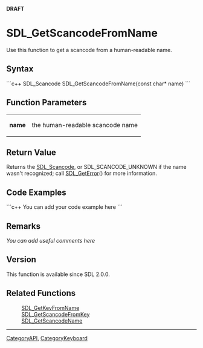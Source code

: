<span color="red">'''DRAFT'''</span>

= SDL_GetScancodeFromName =
Use this function to get a scancode from a human-readable name.


== Syntax ==
```c++
SDL_Scancode SDL_GetScancodeFromName(const char* name)
```

== Function Parameters ==
{|
|'''name'''
|the human-readable scancode name
|}

== Return Value ==
Returns the [[SDL_Scancode]], or SDL_SCANCODE_UNKNOWN if the name wasn't recognized; call [[SDL_GetError]]() for more information.

== Code Examples ==
```c++
You can add your code example here
```

== Remarks ==
''You can add useful comments here''

== Version ==
This function is available since SDL 2.0.0.

== Related Functions ==
:[[SDL_GetKeyFromName]]
:[[SDL_GetScancodeFromKey]]
:[[SDL_GetScancodeName]]

----
[[CategoryAPI]], [[CategoryKeyboard]]
